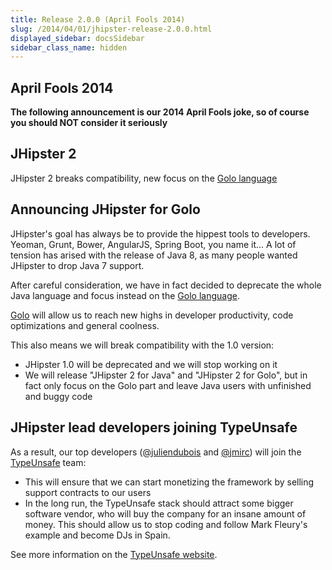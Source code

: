 ```yaml
---
title: Release 2.0.0 (April Fools 2014)
slug: /2014/04/01/jhipster-release-2.0.0.html
displayed_sidebar: docsSidebar
sidebar_class_name: hidden
---
```


April Fools 2014
----------

**The following announcement is our 2014 April Fools joke, so of course you should NOT consider it seriously**

JHipster 2
----------

JHipster 2 breaks compatibility, new focus on the [Golo language](http://golo-lang.org/)

Announcing JHipster for Golo
----------

JHipster's goal has always be to provide the hippest tools to developers. Yeoman, Grunt, Bower, AngularJS, Spring Boot, you name it...
A lot of tension has arised with the release of Java 8, as many people wanted JHipster to drop Java 7 support.

After careful consideration, we have in fact decided to deprecate the whole Java language and focus instead on the [Golo language](http://golo-lang.org/).

[Golo](http://golo-lang.org/) will allow us to reach new highs in developer productivity, code optimizations and general coolness.

This also means we will break compatibility with the 1.0 version:

- JHipster 1.0 will be deprecated and we will stop working on it
- We will release "JHipster 2 for Java" and "JHipster 2 for Golo", but in fact only focus on the Golo part and leave Java users with unfinished and buggy code

JHipster lead developers joining TypeUnsafe
------------

As a result, our top developers ([@juliendubois](https://twitter.com/juliendubois) and [@jmirc](https://twitter.com/jmirc)) will join the [TypeUnsafe](http://www.typeunsafe.org/) team:

- This will ensure that we can start monetizing the framework by selling support contracts to our users
- In the long run, the TypeUnsafe stack should attract some bigger software vendor, who will buy the company for an insane amount of money.  This should allow us to stop coding and follow Mark Fleury's example and become DJs in Spain.

See more information on the [TypeUnsafe website](http://www.typeunsafe.org/).
